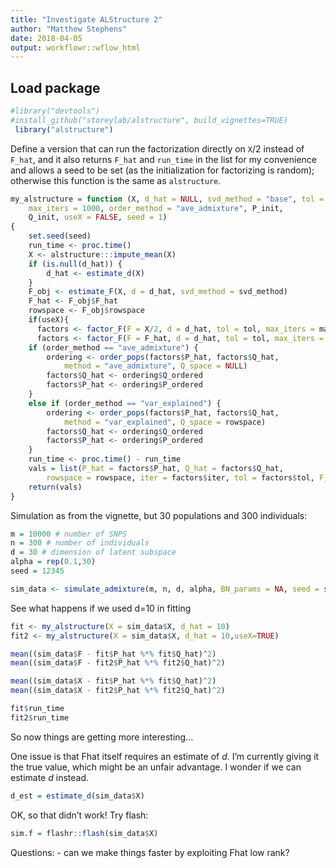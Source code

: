 ```yaml
---
title: "Investigate ALStructure 2"
author: "Matthew Stephens"
date: 2018-04-05
output: workflowr::wflow_html
---
```





## Load package

```r
#library("devtools")
#install_github("storeylab/alstructure", build_vignettes=TRUE)
 library("alstructure")
```


Define a version that can run the factorization directly on `X`/2 instead of `F_hat`, and it also returns `F_hat` and `run_time` in the list for my convenience and allows a seed to be set (as the initialization for factorizing is random); otherwise this function is the same as 
`alstructure`.
```r
my_alstructure = function (X, d_hat = NULL, svd_method = "base", tol = 1e-05, 
    max_iters = 1000, order_method = "ave_admixture", P_init, 
    Q_init, useX = FALSE, seed = 1) 
{
    set.seed(seed)
    run_time <- proc.time()
    X <- alstructure:::impute_mean(X)
    if (is.null(d_hat)) {
        d_hat <- estimate_d(X)
    }
    F_obj <- estimate_F(X, d = d_hat, svd_method = svd_method)
    F_hat <- F_obj$F_hat
    rowspace <- F_obj$rowspace
    if(useX){
      factors <- factor_F(F = X/2, d = d_hat, tol = tol, max_iters = max_iters)} else {
      factors <- factor_F(F = F_hat, d = d_hat, tol = tol, max_iters = max_iters)  }#changed Fhat to X here!
    if (order_method == "ave_admixture") {
        ordering <- order_pops(factors$P_hat, factors$Q_hat, 
            method = "ave_admixture", Q_space = NULL)
        factors$Q_hat <- ordering$Q_ordered
        factors$P_hat <- ordering$P_ordered
    }
    else if (order_method == "var_explained") {
        ordering <- order_pops(factors$P_hat, factors$Q_hat, 
            method = "var_explained", Q_space = rowspace)
        factors$Q_hat <- ordering$Q_ordered
        factors$P_hat <- ordering$P_ordered
    }
    run_time <- proc.time() - run_time
    vals = list(P_hat = factors$P_hat, Q_hat = factors$Q_hat, 
        rowspace = rowspace, iter = factors$iter, tol = factors$tol, F_hat = F_hat, run_time=run_time)
    return(vals)
}
```

Simulation as from the vignette, but 30 populations and 300 individuals:
```r
m = 10000 # number of SNPS
n = 300 # number of individuals
d = 30 # dimension of latent subspace
alpha = rep(0.1,30)
seed = 12345

sim_data <- simulate_admixture(m, n, d, alpha, BN_params = NA, seed = seed)
```

See what happens if we used d=10 in fitting
```r
fit <- my_alstructure(X = sim_data$X, d_hat = 10)
fit2 <- my_alstructure(X = sim_data$X, d_hat = 10,useX=TRUE)

mean((sim_data$F - fit$P_hat %*% fit$Q_hat)^2)
mean((sim_data$F - fit2$P_hat %*% fit2$Q_hat)^2)

mean((sim_data$X - fit$P_hat %*% fit$Q_hat)^2)
mean((sim_data$X - fit2$P_hat %*% fit2$Q_hat)^2)

fit$run_time
fit2$run_time
```


So now things are getting more interesting...

One issue is that Fhat itself requires an estimate of $d$.
I'm currently giving it the true value, which might be an unfair advantage. I wonder if we can estimate $d$ instead.
```r
d_est = estimate_d(sim_data$X)
```

OK, so that didn't work!
Try flash:
```r
sim.f = flashr::flash(sim_data$X)
```


Questions: 
- can we make things faster by exploiting Fhat low rank?



